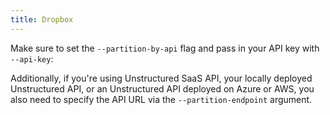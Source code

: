 ```yaml
---
title: Dropbox
---
```


<SharedContentDropbox/>

Make sure to set the `--partition-by-api` flag and pass in your API key with `--api-key`:


<CodeGroup>

  <DropboxAPISh />

  <DropboxAPIPy />

</CodeGroup>

Additionally, if you're using Unstructured SaaS API, your locally deployed Unstructured API, or an Unstructured API
deployed on Azure or AWS, you also need to specify the API URL via the `--partition-endpoint` argument.